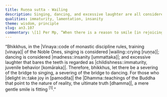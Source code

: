 ```yaml
---
title: Ruṇṇa sutta - Wailing
description: Singing, dancing, and excessive laughter are all considered inappropriate expressions for the Noble Ones. The appropriate expression of joy for one who delights in the Dhamma is simply a gentle smile, reflecting dignified restraint.
qualities: immaturity, lamentation, insanity
theme: wisdom, principle
slug: an3.107
commentary: \[1] Per Mp, “When there is a reason to smile [in rejoicing in the Dhamma], it is proper to smile merely by showing the tips of your teeth simply to show that you are pleased.”
---
```


“Bhikkhus, in the |Vinaya::code of monastic discipline rules, training [vinaya]| of the Noble Ones, singing is considered |wailing::crying [ruṇṇa]|; dancing is considered |madness::insanity [ummattaka]|; and excessive laughter that bares the teeth is regarded as |childishness::immaturity, juvenile behavior [komāraka]|. Therefore, bhikkhus, let there be a severing of the bridge to singing, a severing of the bridge to dancing. For those who |delight in::take joy in [pamodita]| the |Dhamma::teachings of the Buddha that point to the nature of reality, the ultimate truth [dhamma]|, a mere gentle smile is fitting <sup>[1]</sup>.”